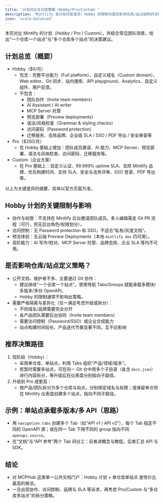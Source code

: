 ---
title: '计划对比与仓库策略（Hobby/Pro/Custom）'
description: 'Mintlify 各计划功能差异、Hobby 的限制与是否影响仓库/站点结构的决策指南'
icon: 'scale-balanced'
---

本页对比 Mintlify 的计划（Hobby / Pro / Custom），并结合常见团队场景，给出“一个仓库一个站点”与“多个仓库多个站点”的决策建议。

## 计划总览（概要）

- Hobby（$0/月）
  - 包含：完整平台能力（Full platform）、自定义域名（Custom domain）、Web editor、Git 同步、站内搜索、API playground、Analytics、自定义组件、用户反馈。
  - 不包含：
    - 团队协作（Invite team members）
    - AI Assistant / AI writer
    - MCP Server 托管
    - 预览部署（Preview deployments）
    - 语法/风格检查（Grammar & styling checks）
    - 访问密码（Password protection）
    - 迁移服务、去除品牌、企业级 SLA / SSO / PDF 导出 / 安全审查等
- Pro（$250/月）
  - 在 Hobby 基础上增加：团队成员邀请、AI 能力、MCP Server、预览部署、语法与风格检查、访问密码、迁移服务等。
- Custom（企业方案）
  - 在 Pro 基础上：自定义认证、99.999% uptime SLA、去除 Mintlify 品牌、优先构建时间、支持 SLA、安全与法务评审、SSO 登录、PDF 导出等。

<Note>
以上为关键差异的摘要，具体以官方页面为准。
</Note>

## Hobby 计划的关键限制与影响

- 协作与权限：不支持在 Mintlify 后台邀请团队成员。多人编辑需走 Git PR 流程（可行，但无后台角色/权限划分）。
- 访问控制：无 Password protection 和 SSO，不适合“私有/灰度文档”。
- 预览体验：无云端 Preview Deployments（本地 `mintlify dev` 仍可用）。
- 高阶能力：AI 写作/校对、MCP Server 托管、品牌去除、企业 SLA 等均不可用。

## 是否影响仓库/站点定义策略？

- 公开文档、维护者不多、主要通过 Git 协作：
  - 建议继续“一个仓库一个站点”。使用导航 Tabs/Groups 就能承载多模块/多版本/多份 OpenAPI。
  - Hobby 的限制通常不影响此策略。
- 需要严格隔离与差异化（任一满足考虑升级或拆分）：
  - 不同域名/品牌需要完全分开
  - 各产品团队需要后台协同（Invite team members）
  - 需要访问控制（Password/SSO）或企业合规能力
  - 站点构建时间较长、产品迭代节奏显著不同，互不应影响

## 推荐决策路径

1. 现阶段（Hobby）：
   - 采用单仓库、单站点，利用 Tabs 组织“产品/领域/版本”。
   - 若暂时需要多站点，可在同一 Git 仓中用多个子目录（各含 `docs.json`）进行内容拆分，等升级后在仪表盘分别指向子路径。
2. 升级到 Pro 或更高：
   - 按产品/团队拆分为多个仓库与站点，分别绑定域名与权限；或保留单仓但在 Mintlify 仪表盘创建多个站点，指向不同子路径。

## 示例：单站点承载多版本/多 API（思路）

- 用 `navigation.tabs` 创建多个 Tab（如“API v1 / API v2”），每个 Tab 指定不同的 OpenAPI 源；或在同一 Tab 下用不同的 group 指向不同 `openapi.source`。
- 在“文档”与“API 参考”两个 Tab 间分工：前者讲概念与教程，后者汇总 API 与 SDK。

## 结论

- 对 MCPHub 这类单一公共文档门户：Hobby 计划 + 单仓库单站点 是性价比最高的做法。
- 一旦出现协作、访问控制、品牌与 SLA 等诉求，再考虑 Pro/Custom 与“多仓库多站点”的拆分策略。
